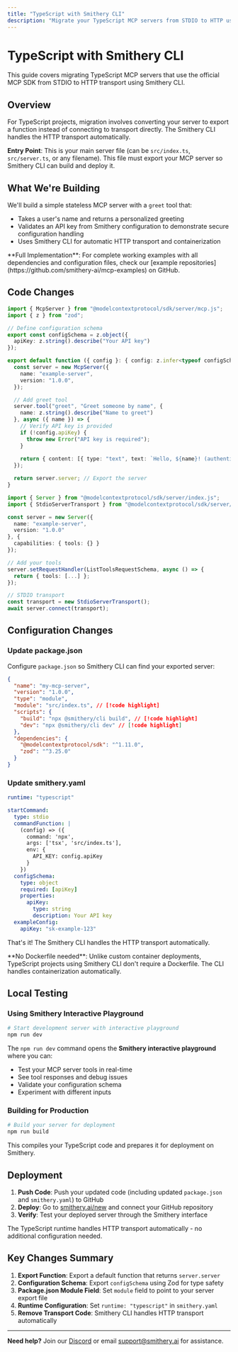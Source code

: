 ```yaml
---
title: "TypeScript with Smithery CLI"
description: "Migrate your TypeScript MCP servers from STDIO to HTTP using Smithery CLI"
---
```


# TypeScript with Smithery CLI

This guide covers migrating TypeScript MCP servers that use the official MCP SDK from STDIO to HTTP transport using Smithery CLI.

## Overview

For TypeScript projects, migration involves converting your server to export a function instead of connecting to transport directly. The Smithery CLI handles the HTTP transport automatically.

**Entry Point**: This is your main server file (can be `src/index.ts`, `src/server.ts`, or any filename). This file must export your MCP server so Smithery CLI can build and deploy it.

## What We're Building

We'll build a simple stateless MCP server with a `greet` tool that:
- Takes a user's name and returns a personalized greeting
- Validates an API key from Smithery configuration to demonstrate secure configuration handling
- Uses Smithery CLI for automatic HTTP transport and containerization

<Note>
**Full Implementation**: For complete working examples with all dependencies and configuration files, check our [example repositories](https://github.com/smithery-ai/mcp-examples) on GitHub.
</Note>

## Code Changes

<CodeGroup>

```typescript After (HTTP)
import { McpServer } from "@modelcontextprotocol/sdk/server/mcp.js";
import { z } from "zod";

// Define configuration schema
export const configSchema = z.object({
  apiKey: z.string().describe("Your API key")
});

export default function ({ config }: { config: z.infer<typeof configSchema> }) {
  const server = new McpServer({
    name: "example-server",
    version: "1.0.0",
  });

  // Add greet tool
  server.tool("greet", "Greet someone by name", {
    name: z.string().describe("Name to greet")
  }, async ({ name }) => {
    // Verify API key is provided
    if (!config.apiKey) {
      throw new Error("API key is required");
    }
    
    return { content: [{ type: "text", text: `Hello, ${name}! (authenticated with ${config.apiKey.substring(0, 8)}...)` }] };
  });

  return server.server; // Export the server
}
```

```typescript Before (STDIO)
import { Server } from "@modelcontextprotocol/sdk/server/index.js";
import { StdioServerTransport } from "@modelcontextprotocol/sdk/server/stdio.js";

const server = new Server({
  name: "example-server",
  version: "1.0.0"
}, {
  capabilities: { tools: {} }
});

// Add your tools
server.setRequestHandler(ListToolsRequestSchema, async () => {
  return { tools: [...] };
});

// STDIO transport
const transport = new StdioServerTransport();
await server.connect(transport);
```

</CodeGroup>

## Configuration Changes

### Update package.json

Configure `package.json` so Smithery CLI can find your exported server:

```json
{
  "name": "my-mcp-server",
  "version": "1.0.0",
  "type": "module",
  "module": "src/index.ts", // [!code highlight]
  "scripts": {
    "build": "npx @smithery/cli build", // [!code highlight]
    "dev": "npx @smithery/cli dev" // [!code highlight]
  },
  "dependencies": {
    "@modelcontextprotocol/sdk": "^1.11.0",
    "zod": "^3.25.0"
  }
}
```

### Update smithery.yaml

<CodeGroup>

```yaml After (HTTP)
runtime: "typescript"
```

```yaml Before (STDIO)
startCommand:
  type: stdio
  commandFunction: |
    (config) => ({
      command: 'npx',
      args: ['tsx', 'src/index.ts'],
      env: {
        API_KEY: config.apiKey
      }
    })
  configSchema:
    type: object
    required: [apiKey]
    properties:
      apiKey:
        type: string
        description: Your API key
  exampleConfig:
    apiKey: "sk-example-123"
```

</CodeGroup>

That's it! The Smithery CLI handles the HTTP transport automatically.

<Note>
**No Dockerfile needed**: Unlike custom container deployments, TypeScript projects using Smithery CLI don't require a Dockerfile. The CLI handles containerization automatically.
</Note>

## Local Testing

### Using Smithery Interactive Playground

```bash
# Start development server with interactive playground
npm run dev
```

The `npm run dev` command opens the **Smithery interactive playground** where you can:
- Test your MCP server tools in real-time
- See tool responses and debug issues
- Validate your configuration schema
- Experiment with different inputs

### Building for Production

```bash
# Build your server for deployment
npm run build
```

This compiles your TypeScript code and prepares it for deployment on Smithery.

## Deployment

1. **Push Code**: Push your updated code (including updated `package.json` and `smithery.yaml`) to GitHub
2. **Deploy**: Go to [smithery.ai/new](https://smithery.ai/new) and connect your GitHub repository
3. **Verify**: Test your deployed server through the Smithery interface

The TypeScript runtime handles HTTP transport automatically - no additional configuration needed.

## Key Changes Summary

1. **Export Function**: Export a default function that returns `server.server`
2. **Configuration Schema**: Export `configSchema` using Zod for type safety
3. **Package.json Module Field**: Set `module` field to point to your server export file
4. **Runtime Configuration**: Set `runtime: "typescript"` in `smithery.yaml`
5. **Remove Transport Code**: Smithery CLI handles HTTP transport automatically

---

**Need help?** Join our [Discord](https://discord.gg/Afd38S5p9A) or email [support@smithery.ai](mailto:support@smithery.ai) for assistance.
